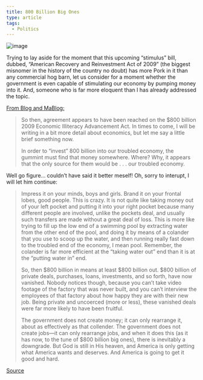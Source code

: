 ```yaml
---
title: 800 Billion Big Ones
type: article
tags:
  - Politics
---
```


![image](/images/uploads/BoylesSelfFlowingFlask.jpg)

Trying to lay aside for the moment that this upcoming “stimulus” bill, dubbed, “American Recovery and Reinvestment Act of 2009” (the biggest misnomer in the history of the country no doubt) has more Pork in it than any commercial hog barn, let us consider for a moment whether the government is even capable of stimulating our economy by pumping money into it. And, someone who is far more eloquent than I has already addressed the topic.

[From Blog and MaBlog:](http://www.dougwils.com/index.asp?Action=Anchor&CategoryID=1&BlogID=6285)

> So then, agreement appears to have been reached on the $800 billion 2009 Economic Illiteracy Advancement Act. In times to come, I will be writing in a bit more detail about economics, but let me say a little brief something now.
> 
> In order to “invest” 800 billion into our troubled economy, the gummint must find that money somewhere. Where? Why, it appears that the only source for them would be . . . our troubled economy.

Well go figure… couldn’t have said it better meself! Oh, sorry to interupt, I will let him continue:

> Impress it on your minds, boys and girls. Brand it on your frontal lobes, good people. This is crazy. It is not quite like taking money out of your left pocket and putting it into your right pocket because many different people are involved, unlike the pockets deal, and usually such transfers are made without a great deal of loss. This is more like trying to fill up the low end of a swimming pool by extracting water from the other end of the pool, and doing it by means of a colander that you use to scoop up the water, and then running really fast down to the troubled end of the economy, I mean pool. Remember, the colander is far more efficient at the “taking water out” end than it is at the “putting water in” end.
> 
> So, then $800 billion in means at least $800 billion out. $800 billion of private deals, purchases, loans, investments, and so forth, have now vanished. Nobody notices though, because you can’t take video footage of the factory that was never built, and you can’t interview the employees of that factory about how happy they are with their new job. Being private and uncoerced (more or less), these vanished deals were far more likely to have been fruitful.
> 
> The government does not create money; it can only rearrange it, about as effectively as that collender. The government does not create jobs—it can only rearrange jobs, and when it does this (as it has now, to the tune of $800 billion big ones), there is inevitably a downgrade. But God is still in His heaven, and America is only getting what America wants and deserves. And America is going to get it good and hard.

[Source](http://www.dougwils.com/index.asp?Action=Anchor&CategoryID=1&BlogID=6285)
